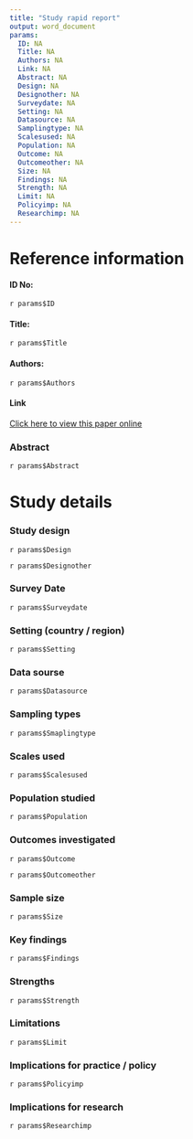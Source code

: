 ```yaml
---
title: "Study rapid report"
output: word_document
params:
  ID: NA
  Title: NA
  Authors: NA
  Link: NA
  Abstract: NA
  Design: NA
  Designother: NA
  Surveydate: NA
  Setting: NA
  Datasource: NA
  Samplingtype: NA
  Scalesused: NA
  Population: NA
  Outcome: NA
  Outcomeother: NA
  Size: NA
  Findings: NA
  Strength: NA
  Limit: NA
  Policyimp: NA
  Researchimp: NA
---
```


# Reference information

#### ID No: 
  
`r params$ID`
  
#### Title: 

`r params$Title`

#### Authors:  
  
`r params$Authors`

#### Link

[Click here to view this paper online](`r params$Link`)

### Abstract  
  
`r params$Abstract`

# Study details  

### Study design  
  
`r params$Design`  
  
`r params$Designother` 

### Survey Date
`r params$Surveydate` 

### Setting (country / region)  
  
`r params$Setting`  

### Data sourse
`r params$Datasource`

### Sampling types
`r params$Smaplingtype`

### Scales used
`r params$Scalesused`

### Population studied  
  
`r params$Population`  

### Outcomes investigated  

`r params$Outcome`  
  
`r params$Outcomeother`  

### Sample size  
  
`r params$Size`  

### Key findings  
  
`r params$Findings`  

### Strengths  
  
`r params$Strength`  

### Limitations  
  
`r params$Limit`  

### Implications for practice / policy  
  
`r params$Policyimp`  

### Implications for research  
  
`r params$Researchimp`  
